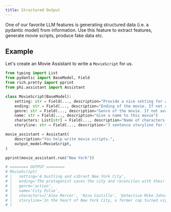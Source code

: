 ```yaml
---
title: Structured Output
---
```


One of our favorite LLM features is generating structured data (i.e. a pydantic model) from information. Use this feature to extract features, generate movie scripts, produce fake data etc.

## Example

Let's create an Movie Assistant to write a `MovieScript` for us.

```python movie_assistant.py
from typing import List
from pydantic import BaseModel, Field
from rich.pretty import pprint
from phi.assistant import Assistant

class MovieScript(BaseModel):
    setting: str = Field(..., description="Provide a nice setting for a blockbuster movie.")
    ending: str = Field(..., description="Ending of the movie. If not available, provide a happy ending.")
    genre: str = Field(..., description="Genre of the movie. If not available, select action, thriller or romantic comedy.")
    name: str = Field(..., description="Give a name to this movie")
    characters: List[str] = Field(..., description="Name of characters for this movie.")
    storyline: str = Field(..., description="3 sentence storyline for the movie. Make it exciting!")

movie_assistant = Assistant(
    description="You help write movie scripts.",
    output_model=MovieScript,
)

pprint(movie_assistant.run("New York"))

# ======== OUTPUT ========
# MovieScript(
# │   setting='A bustling and vibrant New York City',
# │   ending='The protagonist saves the city and reconciles with their estranged family.',
# │   genre='action',
# │   name='City Pulse',
# │   characters=['Alex Mercer', 'Nina Castillo', 'Detective Mike Johnson'],
# │   storyline='In the heart of New York City, a former cop turned vigilante, Alex Mercer, teams up with a street-smart activist, Nina Castillo, to take down a corrupt political figure who threatens to destroy the city. As they navigate through the intricate web of power and deception, they uncover shocking truths that push them to the brink of their abilities. With time running out, they must race against the clock to save New York and confront their own demons.'
# )
```
